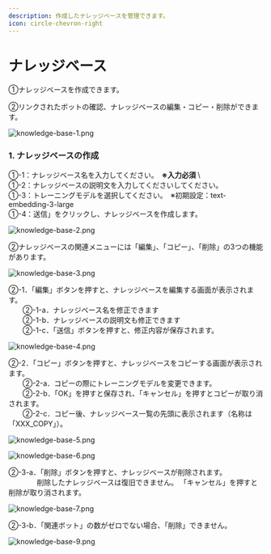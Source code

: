 ```yaml
---
description: 作成したナレッジベースを管理できます。
icon: circle-chevron-right
---
```


# ナレッジベース

①ナレッジベースを作成できます。

②リンクされたボットの確認、ナレッジベースの編集・コピー・削除ができます。

![knowledge-base-1.png](../.gitbook/assets/knowledge-base-1.png)

### 1. ナレッジベースの作成

①-1：ナレッジベース名を入力してください。　**※入力必須** \  
①-2：ナレッジベースの説明文を入力してくださいしてください。\
①-3：トレーニングモデルを選択してください。　※初期設定：text-embedding-3-large\
①-4：送信」をクリックし、ナレッジベースを作成します。

![knowledge-base-2.png](../.gitbook/assets/knowledge-base-2.png)

②ナレッジベースの関連メニューには「編集」、「コピー」、「削除」の3つの機能があります。

![knowledge-base-3.png](../.gitbook/assets/knowledge-base-3.png)

②-1．「編集」ボタンを押すと、ナレッジベースを編集する画面が表示されます。\
　　②-1-a．ナレッジベース名を修正できます\
　　②-1-b．ナレッジベースの説明文も修正できます\
　　②-1-c．「送信」ボタンを押すと、修正内容が保存されます。

![knowledge-base-4.png](../.gitbook/assets/knowledge-base-4.png)

②-2．「コピー」ボタンを押すと、ナレッジベースをコピーする画面が表示されます。\
　　②-2-a．コピーの際にトレーニングモデルを変更できます。\
　　②-2-b．「OK」を押すと保存され、「キャンセル」を押すとコピーが取り消されます。\
　　②-2-c．コピー後、ナレッジベース一覧の先頭に表示されます（名称は「XXX_COPY」）。

![knowledge-base-5.png](../.gitbook/assets/knowledge-base-5.png)

![knowledge-base-6.png](../.gitbook/assets/knowledge-base-6.png)

②-3-a．「削除」ボタンを押すと、ナレッジベースが削除されます。\
　　　　削除したナレッジベースは復旧できません。 「キャンセル」を押すと削除が取り消されます。

![knowledge-base-7.png](../.gitbook/assets/knowledge-base-7.png)

②-3-b．「関連ボット」の数がゼロでない場合、「削除」できません。

![knowledge-base-9.png](../.gitbook/assets/knowledge-base-9.png)
